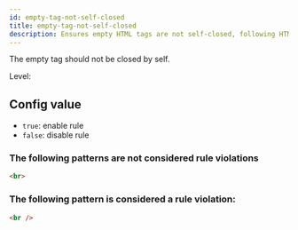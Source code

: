 ```yaml
---
id: empty-tag-not-self-closed
title: empty-tag-not-self-closed
description: Ensures empty HTML tags are not self-closed, following HTML standards for void elements.
---
```



The empty tag should not be closed by self.

Level: <Badge text="Warning" variant="caution" />

## Config value

- `true`: enable rule
- `false`: disable rule

### The following patterns are **not** considered rule violations

```html
<br>
```

### The following pattern is considered a rule violation:

```html
<br />
```
